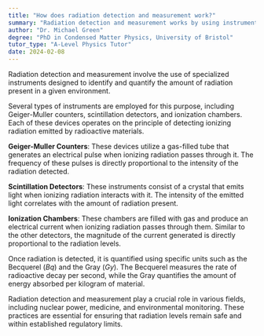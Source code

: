 ```yaml
---
title: "How does radiation detection and measurement work?"
summary: "Radiation detection and measurement works by using instruments that detect and measure the amount of radiation present."
author: "Dr. Michael Green"
degree: "PhD in Condensed Matter Physics, University of Bristol"
tutor_type: "A-Level Physics Tutor"
date: 2024-02-08
---
```


Radiation detection and measurement involve the use of specialized instruments designed to identify and quantify the amount of radiation present in a given environment.

Several types of instruments are employed for this purpose, including Geiger-Muller counters, scintillation detectors, and ionization chambers. Each of these devices operates on the principle of detecting ionizing radiation emitted by radioactive materials.

**Geiger-Muller Counters**: These devices utilize a gas-filled tube that generates an electrical pulse when ionizing radiation passes through it. The frequency of these pulses is directly proportional to the intensity of the radiation detected.

**Scintillation Detectors**: These instruments consist of a crystal that emits light when ionizing radiation interacts with it. The intensity of the emitted light correlates with the amount of radiation present.

**Ionization Chambers**: These chambers are filled with gas and produce an electrical current when ionizing radiation passes through them. Similar to the other detectors, the magnitude of the current generated is directly proportional to the radiation levels.

Once radiation is detected, it is quantified using specific units such as the Becquerel ($Bq$) and the Gray ($Gy$). The Becquerel measures the rate of radioactive decay per second, while the Gray quantifies the amount of energy absorbed per kilogram of material.

Radiation detection and measurement play a crucial role in various fields, including nuclear power, medicine, and environmental monitoring. These practices are essential for ensuring that radiation levels remain safe and within established regulatory limits.
    
